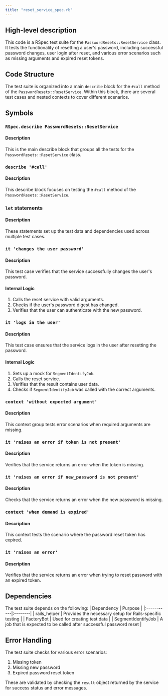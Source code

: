 ```yaml
---
title: "reset_service_spec.rb"
---
```


## High-level description
This code is a RSpec test suite for the `PasswordResets::ResetService` class. It tests the functionality of resetting a user's password, including successful password changes, user login after reset, and various error scenarios such as missing arguments and expired reset tokens.

## Code Structure
The test suite is organized into a main `describe` block for the `#call` method of the `PasswordResets::ResetService`. Within this block, there are several test cases and nested contexts to cover different scenarios.

## Symbols

### `RSpec.describe PasswordResets::ResetService`
#### Description
This is the main describe block that groups all the tests for the `PasswordResets::ResetService` class.

### `describe '#call'`
#### Description
This describe block focuses on testing the `#call` method of the `PasswordResets::ResetService`.

### `let` statements
#### Description
These statements set up the test data and dependencies used across multiple test cases.

### `it 'changes the user password'`
#### Description
This test case verifies that the service successfully changes the user's password.

#### Internal Logic
1. Calls the reset service with valid arguments.
2. Checks if the user's password digest has changed.
3. Verifies that the user can authenticate with the new password.

### `it 'logs in the user'`
#### Description
This test case ensures that the service logs in the user after resetting the password.

#### Internal Logic
1. Sets up a mock for `SegmentIdentifyJob`.
2. Calls the reset service.
3. Verifies that the result contains user data.
4. Checks if `SegmentIdentifyJob` was called with the correct arguments.

### `context 'without expected argument'`
#### Description
This context group tests error scenarios when required arguments are missing.

### `it 'raises an error if token is not present'`
#### Description
Verifies that the service returns an error when the token is missing.

### `it 'raises an error if new_password is not present'`
#### Description
Checks that the service returns an error when the new password is missing.

### `context 'when demand is expired'`
#### Description
This context tests the scenario where the password reset token has expired.

### `it 'raises an error'`
#### Description
Verifies that the service returns an error when trying to reset password with an expired token.

## Dependencies
The test suite depends on the following:
| Dependency | Purpose |
|:-----------|:--------|
| rails_helper | Provides the necessary setup for Rails-specific testing |
| FactoryBot | Used for creating test data |
| SegmentIdentifyJob | A job that is expected to be called after successful password reset |

## Error Handling
The test suite checks for various error scenarios:
1. Missing token
2. Missing new password
3. Expired password reset token

These are validated by checking the `result` object returned by the service for success status and error messages.